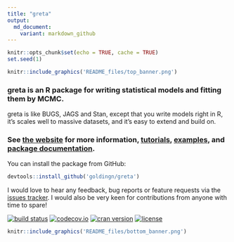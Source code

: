 ```yaml
---
title: "greta"
output:
  md_document:
    variant: markdown_github
---
```


```r
knitr::opts_chunk$set(echo = TRUE, cache = TRUE)
set.seed(1)
```

```r
knitr::include_graphics('README_files/top_banner.png')
```

### greta is an R package for writing statistical models and fitting them by MCMC.

greta is like BUGS, JAGS and Stan, except that you write models right in R, it's scales well to massive datasets, and it's easy to extend and build on.

### See [the website](https://goldingn.github.io/greta/) for more information,  [tutorials](https://goldingn.github.io/greta/getting_started.html), [examples](https://goldingn.github.io/greta/example_models.html), and [package documentation](https://goldingn.github.io/greta/reference-index.html).

You can install the package from GitHub:
```r
devtools::install_github('goldingn/greta')
```

I would love to hear any feedback, bug reports or feature requests via the [issues tracker](https://github.com/goldingn/greta/issues). I would also be very keen for contributions from anyone with time to spare!


[![build status](https://travis-ci.org/goldingn/greta.svg?branch=master)](https://travis-ci.org/goldingn/greta)
[![codecov.io](https://codecov.io/github/goldingn/greta/coverage.svg?branch=master)](https://codecov.io/github/goldingn/greta?branch=master)
[![cran version](http://www.r-pkg.org/badges/version/greta)](https://cran.rstudio.com/web/packages/greta)
[![license](https://img.shields.io/badge/License-Apache%202.0-blue.svg)](https://opensource.org/licenses/Apache-2.0)
```r
knitr::include_graphics('README_files/bottom_banner.png')
```
